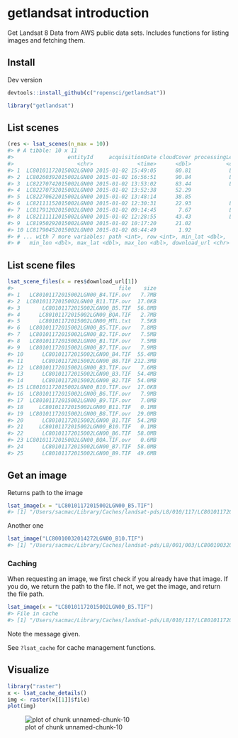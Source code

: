 <!--
%\VignetteEngine{knitr::knitr}
%\VignetteIndexEntry{getlandsat introduction}
%\VignetteEncoding{UTF-8}
-->



getlandsat introduction
=======================

Get Landsat 8 Data from AWS public data sets. Includes functions for 
listing images and fetching them.

## Install

Dev version


```r
devtools::install_github(c("ropensci/getlandsat"))
```


```r
library("getlandsat")
```




## List scenes


```r
(res <- lsat_scenes(n_max = 10))
#> # A tibble: 10 x 11
#>                 entityId     acquisitionDate cloudCover processingLevel
#>                    <chr>              <time>      <dbl>           <chr>
#> 1  LC80101172015002LGN00 2015-01-02 15:49:05      80.81            L1GT
#> 2  LC80260392015002LGN00 2015-01-02 16:56:51      90.84            L1GT
#> 3  LC82270742015002LGN00 2015-01-02 13:53:02      83.44            L1GT
#> 4  LC82270732015002LGN00 2015-01-02 13:52:38      52.29             L1T
#> 5  LC82270622015002LGN00 2015-01-02 13:48:14      38.85             L1T
#> 6  LC82111152015002LGN00 2015-01-02 12:30:31      22.93            L1GT
#> 7  LC81791202015002LGN00 2015-01-02 09:14:45       7.67            L1GT
#> 8  LC82111112015002LGN00 2015-01-02 12:28:55      43.43            L1GT
#> 9  LC81950292015002LGN00 2015-01-02 10:17:20      21.02             L1T
#> 10 LC81790452015002LGN00 2015-01-02 08:44:49       1.92             L1T
#> # ... with 7 more variables: path <int>, row <int>, min_lat <dbl>,
#> #   min_lon <dbl>, max_lat <dbl>, max_lon <dbl>, download_url <chr>
```

## List scene files


```r
lsat_scene_files(x = res$download_url[1])
#>                                 file    size
#> 1   LC80101172015002LGN00_B4.TIF.ovr   7.7MB
#> 2  LC80101172015002LGN00_B11.TIF.ovr  17.0KB
#> 3       LC80101172015002LGN00_B5.TIF  56.8MB
#> 4      LC80101172015002LGN00_BQA.TIF   2.7MB
#> 5      LC80101172015002LGN00_MTL.txt   7.5KB
#> 6   LC80101172015002LGN00_B5.TIF.ovr   7.8MB
#> 7   LC80101172015002LGN00_B2.TIF.ovr   7.5MB
#> 8   LC80101172015002LGN00_B1.TIF.ovr   7.5MB
#> 9   LC80101172015002LGN00_B7.TIF.ovr   7.9MB
#> 10      LC80101172015002LGN00_B4.TIF  55.4MB
#> 11      LC80101172015002LGN00_B8.TIF 212.3MB
#> 12  LC80101172015002LGN00_B3.TIF.ovr   7.6MB
#> 13      LC80101172015002LGN00_B3.TIF  54.4MB
#> 14      LC80101172015002LGN00_B2.TIF  54.0MB
#> 15 LC80101172015002LGN00_B10.TIF.ovr  17.0KB
#> 16  LC80101172015002LGN00_B6.TIF.ovr   7.9MB
#> 17  LC80101172015002LGN00_B9.TIF.ovr   7.0MB
#> 18     LC80101172015002LGN00_B11.TIF   0.1MB
#> 19  LC80101172015002LGN00_B8.TIF.ovr  29.0MB
#> 20      LC80101172015002LGN00_B1.TIF  54.2MB
#> 21     LC80101172015002LGN00_B10.TIF   0.1MB
#> 22      LC80101172015002LGN00_B6.TIF  58.0MB
#> 23 LC80101172015002LGN00_BQA.TIF.ovr   0.6MB
#> 24      LC80101172015002LGN00_B7.TIF  58.0MB
#> 25      LC80101172015002LGN00_B9.TIF  49.6MB
```

## Get an image

Returns path to the image


```r
lsat_image(x = "LC80101172015002LGN00_B5.TIF")
#> [1] "/Users/sacmac/Library/Caches/landsat-pds/L8/010/117/LC80101172015002LGN00/LC80101172015002LGN00_B5.TIF"
```

Another one


```r
lsat_image("LC80010032014272LGN00_B10.TIF")
#> [1] "/Users/sacmac/Library/Caches/landsat-pds/L8/001/003/LC80010032014272LGN00/LC80010032014272LGN00_B10.TIF"
```

### Caching

When requesting an image, we first check if you already have that image. If you do, 
we return the path to the file. If not, we get the image, and return the file path.


```r
lsat_image(x = "LC80101172015002LGN00_B5.TIF")
#> File in cache
#> [1] "/Users/sacmac/Library/Caches/landsat-pds/L8/010/117/LC80101172015002LGN00/LC80101172015002LGN00_B5.TIF"
```

Note the message given.

See `?lsat_cache` for cache management functions.

## Visualize


```r
library("raster")
x <- lsat_cache_details()
img <- raster(x[[1]]$file)
plot(img)
```

![plot of chunk unnamed-chunk-10](img/unnamed-chunk-10-1.png)
